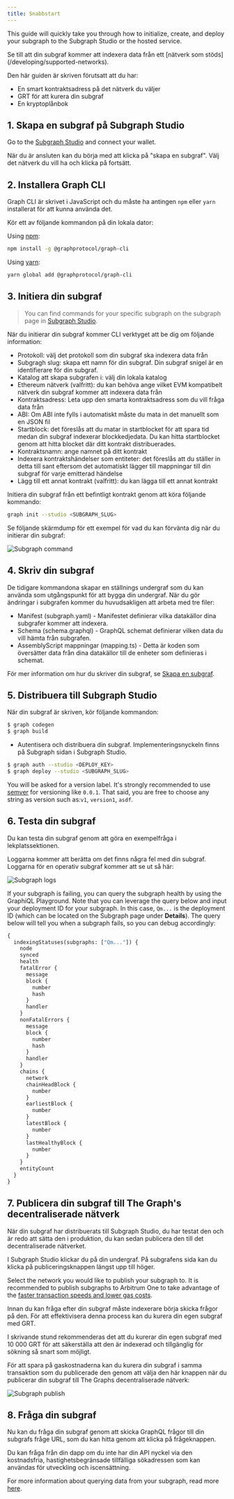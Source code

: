 ```yaml
---
title: Snabbstart
---
```


This guide will quickly take you through how to initialize, create, and deploy your subgraph to the Subgraph Studio or the hosted service.

Se till att din subgraf kommer att indexera data från ett [nätverk som stöds] \(/developing/supported-networks).

Den här guiden är skriven förutsatt att du har:

-   En smart kontraktsadress på det nätverk du väljer
-   GRT för att kurera din subgraf
-   En kryptoplånbok

## 1.  Skapa en subgraf på Subgraph Studio

Go to the [Subgraph Studio](https://thegraph.com/studio/) and connect your wallet.

När du är ansluten kan du börja med att klicka på "skapa en subgraf". Välj det nätverk du vill ha och klicka på fortsätt.

## 2.  Installera Graph CLI

Graph CLI är skrivet i JavaScript och du måste ha antingen `npm` eller `yarn` installerat för att kunna använda det.

Kör ett av följande kommandon på din lokala dator:

Using [npm](https://www.npmjs.com/):

```sh
npm install -g @graphprotocol/graph-cli
```

Using [yarn](https://yarnpkg.com/):

```sh
yarn global add @graphprotocol/graph-cli
```

## 3.  Initiera din subgraf

> You can find commands for your specific subgraph on the subgraph page in [Subgraph Studio](https://thegraph.com/studio/).

När du initierar din subgraf kommer CLI verktyget att be dig om följande information:

-   Protokoll: välj det protokoll som din subgraf ska indexera data från
-   Subgragh slug: skapa ett namn för din subgraf. Din subgraf snigel är en identifierare för din subgraf.
-   Katalog att skapa subgrafen i: välj din lokala katalog
-   Ethereum nätverk (valfritt): du kan behöva ange vilket EVM kompatibelt nätverk din subgraf kommer att indexera data från
-   Kontraktsadress: Leta upp den smarta kontraktsadress som du vill fråga data från
-   ABI: Om ABI inte fylls i automatiskt måste du mata in det manuellt som en JSON fil
-   Startblock: det föreslås att du matar in startblocket för att spara tid medan din subgraf indexerar blockkedjedata. Du kan hitta startblocket genom att hitta blocket där ditt kontrakt distribuerades.
-   Kontraktsnamn: ange namnet på ditt kontrakt
-   Indexera kontraktshändelser som entiteter: det föreslås att du ställer in detta till sant eftersom det automatiskt lägger till mappningar till din subgraf för varje emitterad händelse
-   Lägg till ett annat kontrakt (valfritt): du kan lägga till ett annat kontrakt

Initiera din subgraf från ett befintligt kontrakt genom att köra följande kommando:

```sh
graph init --studio <SUBGRAPH_SLUG>
```

Se följande skärmdump för ett exempel för vad du kan förvänta dig när du initierar din subgraf:

![Subgraph command](/img/subgraph-init-example.png)

## 4.  Skriv din subgraf

De tidigare kommandona skapar en ställnings undergraf som du kan använda som utgångspunkt för att bygga din undergraf. När du gör ändringar i subgrafen kommer du huvudsakligen att arbeta med tre filer:

-   Manifest (subgraph.yaml) - Manifestet definierar vilka datakällor dina subgrafer kommer att indexera.
-   Schema (schema.graphql) - GraphQL schemat definierar vilken data du vill hämta från subgrafen.
-   AssemblyScript mappningar (mapping.ts) - Detta är koden som översätter data från dina datakällor till de enheter som definieras i schemat.

För mer information om hur du skriver din subgraf, se [Skapa en subgraf](/developing/creating-a-subgraph).

## 5.  Distribuera till Subgraph Studio

När din subgraf är skriven, kör följande kommandon:

```sh
$ graph codegen
$ graph build
```

-   Autentisera och distribuera din subgraf. Implementeringsnyckeln finns på Subgraph sidan i Subgraph Studio.

```sh
$ graph auth --studio <DEPLOY_KEY>
$ graph deploy --studio <SUBGRAPH_SLUG>
```

You will be asked for a version label. It's strongly recommended to use [semver](https://semver.org/) for versioning like `0.0.1`. That said, you are free to choose any string as version such as:`v1`, `version1`, `asdf`.

## 6.  Testa din subgraf

Du kan testa din subgraf genom att göra en exempelfråga i lekplatssektionen.

Loggarna kommer att berätta om det finns några fel med din subgraf. Loggarna för en operativ subgraf kommer att se ut så här:

![Subgraph logs](/img/subgraph-logs-image.png)

If your subgraph is failing, you can query the subgraph health by using the GraphiQL Playground. Note that you can leverage the query below and input your deployment ID for your subgraph. In this case, `Qm...` is the deployment ID (which can be located on the Subgraph page under **Details**). The query below will tell you when a subgraph fails, so you can debug accordingly:

```graphql
{
  indexingStatuses(subgraphs: ["Qm..."]) {
    node
    synced
    health
    fatalError {
      message
      block {
        number
        hash
      }
      handler
    }
    nonFatalErrors {
      message
      block {
        number
        hash
      }
      handler
    }
    chains {
      network
      chainHeadBlock {
        number
      }
      earliestBlock {
        number
      }
      latestBlock {
        number
      }
      lastHealthyBlock {
        number
      }
    }
    entityCount
  }
}
```

## 7.  Publicera din subgraf till The Graph's decentraliserade nätverk

När din subgraf har distribuerats till Subgraph Studio, du har testat den och är redo att sätta den i produktion, du kan sedan publicera den till det decentraliserade nätverket.

I Subgraph Studio klickar du på din undergraf. På subgrafens sida kan du klicka på publiceringsknappen längst upp till höger.

Select the network you would like to publish your subgraph to. It is recommended to publish subgraphs to Arbitrum One to take advantage of the [faster transaction speeds and lower gas costs](/arbitrum/arbitrum-faq).

Innan du kan fråga efter din subgraf måste indexerare börja skicka frågor på den. För att effektivisera denna process kan du kurera din egen subgraf med GRT.

I skrivande stund rekommenderas det att du kurerar din egen subgraf med 10 000 GRT för att säkerställa att den är indexerad och tillgänglig för sökning så snart som möjligt.

För att spara på gaskostnaderna kan du kurera din subgraf i samma transaktion som du publicerade den genom att välja den här knappen när du publicerar din subgraf till The Graphs decentraliserade nätverk:

![Subgraph publish](/img/publish-and-signal-tx.png)

## 8.  Fråga din subgraf

Nu kan du fråga din subgraf genom att skicka GraphQL frågor till din subgrafs fråge URL, som du kan hitta genom att klicka på frågeknappen.

Du kan fråga från din dapp om du inte har din API nyckel via den kostnadsfria, hastighetsbegränsade tillfälliga sökadressen som kan användas för utveckling och iscensättning.

For more information about querying data from your subgraph, read more [here](/querying/querying-the-graph/).
